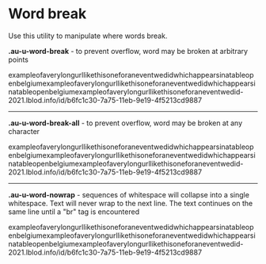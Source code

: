 
<Meta title="Utilities/Word break" />

<style>{`
  .sbdocs-p,
  .sbdocs-ul,
  .sbdocs-li,
  .sbdocs-p code {
    font-weight: 400;
    font-size: 1.6rem;
  }

  .sbdocs-a {
    display: inline-flex;
    align-items: center;
    font-family: var(--au-font);
    transition: color var(--au-transition), text-decoration var(--au-transition);
    font-weight: var(--au-regular);
    text-decoration: underline;
    text-decoration-color: var(--au-blue-300);
    color: var(--au-blue-700);
  }

  .sbdocs-a:visited {
    color: var(--au-blue-700);
  }

  .sbdocs-a:hover,
  .sbdocs-a:focus {
    color: var(--au-blue-900);
    text-decoration-color: var(--au-blue-200);
  }

  .sbdocs-a:focus {
    outline: var(--au-outline);
    outline-offset: var(--au-outline-offset);
  }

  code {
    font-family: courier, monospace;
  }

  .os-content {
    background-color: var(--au-gray-100);
  }
`}</style>

# Word break

<p>Use this utility to manipulate where words break.</p>

<div class="au-o-box au-d-component">
  <p>
    <strong>.au-u-word-break</strong> - to prevent overflow, word may be broken
    at arbitrary points
  </p>
  <p>
    <span class="au-u-word-break">
      exampleofaverylongurllikethisoneforaneventwedidwhichappearsinatableopenbelgiumexampleofaverylongurllikethisoneforaneventwedidwhichappearsinatableopenbelgiumexampleofaverylongurllikethisoneforaneventwedid-2021.lblod.info/id/b6fc1c30-7a75-11eb-9e19-4f5213cd9887
    </span>
  </p>
  <hr />
  <p>
    <strong>.au-u-word-break-all</strong> - to prevent overflow, word may be
    broken at any character
  </p>
  <p>
    <span class="au-u-word-break-all">
      exampleofaverylongurllikethisoneforaneventwedidwhichappearsinatableopenbelgiumexampleofaverylongurllikethisoneforaneventwedidwhichappearsinatableopenbelgiumexampleofaverylongurllikethisoneforaneventwedid-2021.lblod.info/id/b6fc1c30-7a75-11eb-9e19-4f5213cd9887
    </span>
  </p>
  <hr />
  <p>
    <strong>.au-u-word-nowrap</strong> - sequences of whitespace will collapse
    into a single whitespace. Text will never wrap to the next line. The text
    continues on the same line until a "br" tag is encountered
  </p>
  <p>
    <span class="au-u-word-nowrap">
      exampleofaverylongurllikethisoneforaneventwedidwhichappearsinatableopenbelgiumexampleofaverylongurllikethisoneforaneventwedidwhichappearsinatableopenbelgiumexampleofaverylongurllikethisoneforaneventwedid-2021.lblod.info/id/b6fc1c30-7a75-11eb-9e19-4f5213cd9887
    </span>
  </p>
</div>
